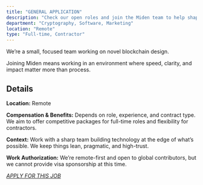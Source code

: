 ```yaml
---
title: "GENERAL APPLICATION"
description: "Check our open roles and join the Miden team to help shape the future of the Edge Blockchain."
department: "Cryptography, Software, Marketing"
location: "Remote"
type: "Full-time, Contractor"
---
```


We’re a small, focused team working on novel blockchain design. 

Joining Miden means working in an environment where speed, clarity, and impact matter more than process.

## Details

**Location:** Remote

**Compensation & Benefits:** Depends on role, experience, and contract type. We aim to offer competitive packages for full-time roles and flexibility for contractors.

**Context:** Work with a sharp team building technology at the edge of what’s possible. We keep things lean, pragmatic, and high-trust.

**Work Authorization:** We’re remote-first and open to global contributors, but we cannot provide visa sponsorship at this time. 

_[APPLY FOR THIS JOB](http://localhost:3000/career/)_
